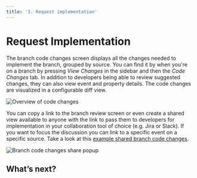 ```yaml
---
title: '3. Request implementation'
---
```



# Request Implementation

The branch code changes screen displays all the changes needed to implement the branch, grouped by source. You can find it by when you're on a branch by pressing _View Changes_ in the sidebar and then the _Code Changes_ tab. In addition to developers being able to review suggested changes, they can also view event and property details. The code changes are visualized in a configurable diff view.

![Overview of code changes](/docs/images/code-changes/code-changes.png)

You can copy a link to the branch review screen or even create a shared view available to anyone with the link to pass them to developers for implementation in your collaboration tool of choice (e.g. Jira or Slack). If you want to focus the discussion you can link to a specific event on a specific source. Take a look at this [example shared branch code changes](https://www.avo.app/s/TZ0YwKaQ9).

![Branch code changes share popup](/images/code-changes/code-changes-shared.png)

<PageLink
  image="/docs/images/svg/analyticsmanager.svg"
  title="Branch Code Changes"
  description="Using the branch code changes screen for a simple and accurate implementation"
  href="/workspace/code-changes"
/>

## What’s next?

<PageLink
  image="/docs/images/svg/analyticsmanager.svg"
  title="4. Implement analytics events"
  description="Learn how to implement analytics event"
  href="/workflow/implement"
/>
